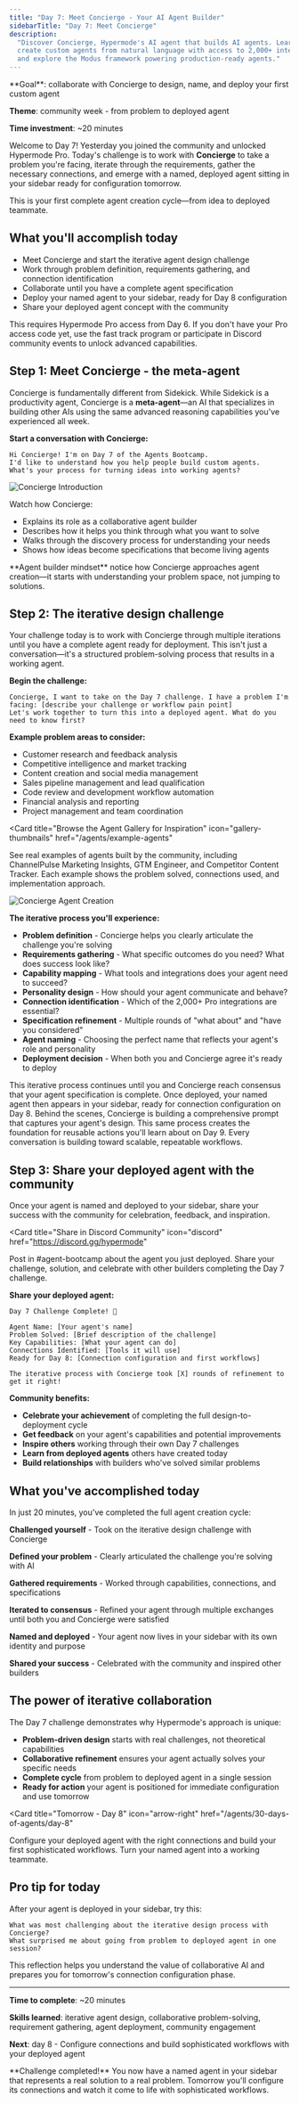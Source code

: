 ```yaml
---
title: "Day 7: Meet Concierge - Your AI Agent Builder"
sidebarTitle: "Day 7: Meet Concierge"
description:
  "Discover Concierge, Hypermode's AI agent that builds AI agents. Learn to
  create custom agents from natural language with access to 2,000+ integrations
  and explore the Modus framework powering production-ready agents."
---
```


<Card title="Day 7 challenge" icon="robot">
  **Goal**: collaborate with Concierge to design, name, and deploy your first custom agent

**Theme**: community week - from problem to deployed agent

**Time investment**: ~20 minutes

</Card>

Welcome to Day 7! Yesterday you joined the community and unlocked Hypermode Pro.
Today's challenge is to work with **Concierge** to take a problem you're facing,
iterate through the requirements, gather the necessary connections, and emerge
with a named, deployed agent sitting in your sidebar ready for configuration
tomorrow.

This is your first complete agent creation cycle—from idea to deployed teammate.

## What you'll accomplish today

- Meet Concierge and start the iterative agent design challenge
- Work through problem definition, requirements gathering, and connection
  identification
- Collaborate until you have a complete agent specification
- Deploy your named agent to your sidebar, ready for Day 8 configuration
- Share your deployed agent concept with the community

<Warning>
  This requires Hypermode Pro access from Day 6. If you don't have your Pro
  access code yet, use the fast track program or participate in Discord
  community events to unlock advanced capabilities.
</Warning>

## Step 1: Meet Concierge - the meta-agent

Concierge is fundamentally different from Sidekick. While Sidekick is a
productivity agent, Concierge is a **meta-agent**—an AI that specializes in
building other AIs using the same advanced reasoning capabilities you've
experienced all week.

**Start a conversation with Concierge:**

```text
Hi Concierge! I'm on Day 7 of the Agents Bootcamp.
I'd like to understand how you help people build custom agents.
What's your process for turning ideas into working agents?
```

![Concierge Introduction](/images/agents/concierge.png)

Watch how Concierge:

- Explains its role as a collaborative agent builder
- Describes how it helps you think through what you want to solve
- Walks through the discovery process for understanding your needs
- Shows how ideas become specifications that become living agents

<Tip>
  **Agent builder mindset** notice how Concierge approaches agent creation—it
  starts with understanding your problem space, not jumping to solutions.
</Tip>

## Step 2: The iterative design challenge

Your challenge today is to work with Concierge through multiple iterations until
you have a complete agent ready for deployment. This isn't just a
conversation—it's a structured problem-solving process that results in a working
agent.

**Begin the challenge:**

```text
Concierge, I want to take on the Day 7 challenge. I have a problem I'm facing: [describe your challenge or workflow pain point]
Let's work together to turn this into a deployed agent. What do you need to know first?
```

**Example problem areas to consider:**

- Customer research and feedback analysis
- Competitive intelligence and market tracking
- Content creation and social media management
- Sales pipeline management and lead qualification
- Code review and development workflow automation
- Financial analysis and reporting
- Project management and team coordination

<Card
  title="Browse the Agent Gallery for Inspiration"
  icon="gallery-thumbnails"
  href="/agents/example-agents"
>
  See real examples of agents built by the community, including ChannelPulse
  Marketing Insights, GTM Engineer, and Competitor Content Tracker. Each example
  shows the problem solved, connections used, and implementation approach.
</Card>

![Concierge Agent Creation](/images/agents/concierge-2.png)

**The iterative process you'll experience:**

- **Problem definition** - Concierge helps you clearly articulate the challenge
  you're solving
- **Requirements gathering** - What specific outcomes do you need? What does
  success look like?
- **Capability mapping** - What tools and integrations does your agent need to
  succeed?
- **Personality design** - How should your agent communicate and behave?
- **Connection identification** - Which of the 2,000+ Pro integrations are
  essential?
- **Specification refinement** - Multiple rounds of "what about" and "have you
  considered"
- **Agent naming** - Choosing the perfect name that reflects your agent's role
  and personality
- **Deployment decision** - When both you and Concierge agree it's ready to
  deploy

<Info>
  This iterative process continues until you and Concierge reach consensus that
  your agent specification is complete. Once deployed, your named agent then
  appears in your sidebar, ready for connection configuration on Day 8.
</Info>

<Info>
  Behind the scenes, Concierge is building a comprehensive prompt that captures
  your agent's design. This same process creates the foundation for reusable
  actions you'll learn about on Day 9. Every conversation is building toward
  scalable, repeatable workflows.
</Info>

## Step 3: Share your deployed agent with the community

Once your agent is named and deployed to your sidebar, share your success with
the community for celebration, feedback, and inspiration.

<Card
  title="Share in Discord Community"
  icon="discord"
  href="https://discord.gg/hypermode"
>
  Post in #agent-bootcamp about the agent you just deployed. Share your
  challenge, solution, and celebrate with other builders completing the Day 7
  challenge.
</Card>

**Share your deployed agent:**

```text
Day 7 Challenge Complete! 🎉

Agent Name: [Your agent's name]
Problem Solved: [Brief description of the challenge]
Key Capabilities: [What your agent can do]
Connections Identified: [Tools it will use]
Ready for Day 8: [Connection configuration and first workflows]

The iterative process with Concierge took [X] rounds of refinement to get it right!
```

**Community benefits:**

- **Celebrate your achievement** of completing the full design-to-deployment
  cycle
- **Get feedback** on your agent's capabilities and potential improvements
- **Inspire others** working through their own Day 7 challenges
- **Learn from deployed agents** others have created today
- **Build relationships** with builders who've solved similar problems

## What you've accomplished today

In just 20 minutes, you've completed the full agent creation cycle:

**Challenged yourself** - Took on the iterative design challenge with Concierge

**Defined your problem** - Clearly articulated the challenge you're solving with
AI

**Gathered requirements** - Worked through capabilities, connections, and
specifications

**Iterated to consensus** - Refined your agent through multiple exchanges until
both you and Concierge were satisfied

**Named and deployed** - Your agent now lives in your sidebar with its own
identity and purpose

**Shared your success** - Celebrated with the community and inspired other
builders

## The power of iterative collaboration

The Day 7 challenge demonstrates why Hypermode's approach is unique:

- **Problem-driven design** starts with real challenges, not theoretical
  capabilities
- **Collaborative refinement** ensures your agent actually solves your specific
  needs
- **Complete cycle** from problem to deployed agent in a single session
- **Ready for action** your agent is positioned for immediate configuration and
  use tomorrow

<Card
  title="Tomorrow - Day 8"
  icon="arrow-right"
  href="/agents/30-days-of-agents/day-8"
>
  Configure your deployed agent with the right connections and build your first
  sophisticated workflows. Turn your named agent into a working teammate.
</Card>

## Pro tip for today

After your agent is deployed in your sidebar, try this:

```text
What was most challenging about the iterative design process with Concierge?
What surprised me about going from problem to deployed agent in one session?
```

This reflection helps you understand the value of collaborative AI and prepares
you for tomorrow's connection configuration phase.

---

**Time to complete**: ~20 minutes

**Skills learned**: iterative agent design, collaborative problem-solving,
requirement gathering, agent deployment, community engagement

**Next**: day 8 - Configure connections and build sophisticated workflows with
your deployed agent

<Tip>
  **Challenge completed!** You now have a named agent in your sidebar that
  represents a real solution to a real problem. Tomorrow you'll configure its
  connections and watch it come to life with sophisticated workflows.
</Tip>

